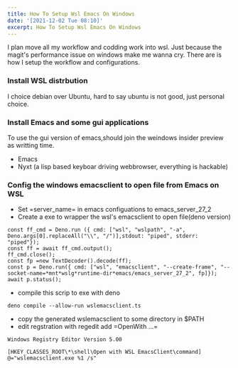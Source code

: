 ```yaml
---
title: How To Setup Wsl Emacs On Windows
date: '[2021-12-02 Tue 08:10]'
excerpt: How To Setup Wsl Emacs On Windows
---
```


I plan move all my workflow and codding work into wsl. Just because the magit's performance issue on windows make me wanna cry.
There are is how I setup the workflow and configurations.

### Install WSL distrbution
I choice debian over Ubuntu, hard to say ubuntu is not good, just personal choice.

### Install Emacs and some gui applications

To use the gui version of emacs,should join the weindows insider preview as writting time.
- Emacs
- Nyxt (a lisp based keyboar driving webbrowser, everything is hackable)

### Config the windows emacsclient to open file from Emacs on WSL
- Set =server_name= in emacs configuations to emacs_server_27_2
- Create a exe to wrapper the wsl's emacsclient to open file(deno version)
```
const ff_cmd = Deno.run ({ cmd: ["wsl", "wslpath", "-a", Deno.args[0].replaceAll("\\", "/")],stdout: "piped", stderr: "piped"});
const ff = await ff_cmd.output();
ff_cmd.close();
const fp =new TextDecoder().decode(ff);
const p = Deno.run({ cmd: ["wsl", "emacsclient", "--create-frame", "--socket-name=*mnt*wslg*runtime-dir*emacs/emacs_server_27_2", fp]});
await p.status();
```

- compile this scrip to exe with deno
```
deno compile --allow-run wslemacsclient.ts
```
- copy the generated wslemacsclient to some directory in $PATH
- edit regstration with regedit add =OpenWith ...=
```
Windows Registry Editor Version 5.00

[HKEY_CLASSES_ROOT\*\shell\Open with WSL EmacsClient\command]
@="wslemacsclient.exe %1 /s"
```
